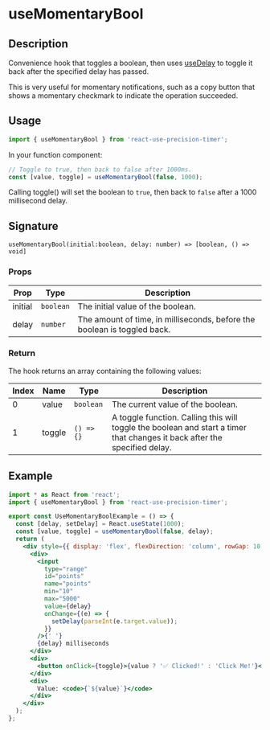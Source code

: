 
<Meta title="Docs/useMomentaryBool" />

<h1>useMomentaryBool</h1>

## Description

Convenience hook that toggles a boolean, then uses [useDelay](https://justinmahar.github.io/react-use-precision-timer/?path=/story/docs-usetimer--page) to toggle it back after the specified delay has passed.

This is very useful for momentary notifications, such as a copy button that shows a momentary checkmark to indicate the operation succeeded.

## Usage

```jsx
import { useMomentaryBool } from 'react-use-precision-timer';
```

In your function component:

```jsx
// Toggle to true, then back to false after 1000ms.
const [value, toggle] = useMomentaryBool(false, 1000);
```

Calling toggle() will set the boolean to `true`, then back to `false` after a 1000 millisecond delay.

## Signature

`useMomentaryBool(initial:boolean, delay: number) => [boolean, () => void]`

### Props

| Prop    | Type      | Description                                                              |
| ------- | --------- | ------------------------------------------------------------------------ |
| initial | `boolean` | The initial value of the boolean.                                        |
| delay   | `number`  | The amount of time, in milliseconds, before the boolean is toggled back. |

### Return

The hook returns an array containing the following values:

| Index | Name   | Type       | Description                                                                                                               |
| ----- | ------ | ---------- | ------------------------------------------------------------------------------------------------------------------------- |
| 0     | value  | `boolean`  | The current value of the boolean.                                                                                         |
| 1     | toggle | `() => {}` | A toggle function. Calling this will toggle the boolean and start a timer that changes it back after the specified delay. |

## Example

<div style={{ border: 'solid 2px #67788a', padding: '20px' }}>
  <UseMomentaryBoolExample />
</div>

```jsx
import * as React from 'react';
import { useMomentaryBool } from 'react-use-precision-timer';

export const UseMomentaryBoolExample = () => {
  const [delay, setDelay] = React.useState(1000);
  const [value, toggle] = useMomentaryBool(false, delay);
  return (
    <div style={{ display: 'flex', flexDirection: 'column', rowGap: 10 }}>
      <div>
        <input
          type="range"
          id="points"
          name="points"
          min="10"
          max="5000"
          value={delay}
          onChange={(e) => {
            setDelay(parseInt(e.target.value));
          }}
        />{' '}
        {delay} milliseconds
      </div>
      <div>
        <button onClick={toggle}>{value ? '✅ Clicked!' : 'Click Me!'}</button>
      </div>
      <div>
        Value: <code>{`${value}`}</code>
      </div>
    </div>
  );
};
```
